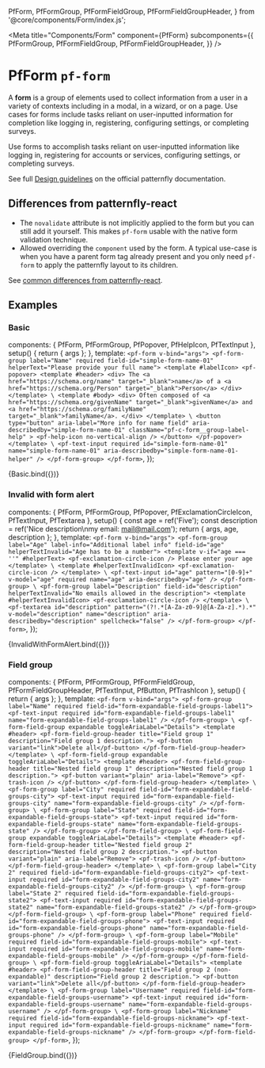 
  PfForm,
  PfFormGroup,
  PfFormFieldGroup,
  PfFormFieldGroupHeader,
} from '@core/components/Form/index.js';

<Meta title="Components/Form" component={PfForm} subcomponents={{
    PfFormGroup,
    PfFormFieldGroup,
    PfFormFieldGroupHeader,
  }} />

# PfForm `pf-form`

A **form** is a group of elements used to collect information from a user in a variety of contexts including in a modal, in a wizard, or on a page. Use cases for forms include tasks reliant on user-inputted information for completion like logging in, registering, configuring settings, or completing surveys.

Use forms to accomplish tasks reliant on user-inputted information like logging in, registering for accounts or services, configuring settings, or completing surveys.

See full [Design guidelines](https://www.patternfly.org/v4/components/form/design-guidelines) on the official patternfly documentation.

## Differences from patternfly-react
- The `novalidate` attribute is not implicitly applied to the form but you can still add it yourself. This makes `pf-form` usable with the native form validation technique.
- Allowed overriding the `component` used by the form. A typical use-case is when you have a parent form tag already present and you only need `pf-form` to apply the patternfly layout to its children.

See [common differences from patternfly-react](/story/intro--page#common-differences-from-patternfly-react).

## Examples

### Basic

  components: { PfForm, PfFormGroup, PfPopover, PfHelpIcon, PfTextInput },
  setup() {
    return { args };
  },
  template: `
    <pf-form v-bind="args">
      <pf-form-group label="Name" required field-id="simple-form-name-01" helperText="Please provide your full name">
        <template #labelIcon>
          <pf-popover>
            <template #header>
              <div>
                The <a href="https://schema.org/name" target="_blank">name</a> of a <a href="https://schema.org/Person" target="_blank">Person</a>
              </div>
            </template>
\
            <template #body>
              <div>
              Often composed of <a href="https://schema.org/givenName" target="_blank">givenName</a> and <a href="https://schema.org/familyName" target="_blank">familyName</a>.
              </div>
            </template>
\
            <button
              type="button"
              aria-label="More info for name field"
              aria-describedby="simple-form-name-01"
              className="pf-c-form__group-label-help"
            >
              <pf-help-icon no-vertical-align />
            </button>
          </pf-popover>
        </template>
\
        <pf-text-input required id="simple-form-name-01" name="simple-form-name-01" aria-describedby="simple-form-name-01-helper" />
      </pf-form-group>
    </pf-form>
  `,
});

<Canvas withSource="open">
  <Story name="Basic">
    {Basic.bind({})}
  </Story>
</Canvas>

<ArgsTable story="Basic" />

### Invalid with form alert

  components: { PfForm, PfFormGroup, PfPopover, PfExclamationCircleIcon, PfTextInput, PfTextarea },
  setup() {
    const age = ref('Five');
    const description = ref('Nice description\nmy email: mail@mail.com');
    return { args, age, description };
  },
  template: `
    <pf-form v-bind="args">
      <pf-form-group label="Age" label-info="Additional label info" field-id="age" helperTextInvalid="Age has to be a number">
        <template v-if="age === ''" #helperText>
          <pf-exclamation-circle-icon /> Please enter your age
        </template>
\
        <template #helperTextInvalidIcon>
          <pf-exclamation-circle-icon />
        </template>
\
        <pf-text-input id="age" pattern="[0-9]+" v-model="age" required name="age" aria-describedby="age" />
      </pf-form-group>
\
      <pf-form-group label="Description" field-id="description" helperTextInvalid="No emails allowed in the description">
        <template #helperTextInvalidIcon>
          <pf-exclamation-circle-icon />
        </template>
\
        <pf-textarea id="description" pattern="(?!.*[A-Za-z0-9]@[A-Za-z].*).*" v-model="description" name="description" aria-describedby="description" spellcheck="false" />
      </pf-form-group>
    </pf-form>
  `,
});

<Canvas withSource="open">
  <Story name="Invalid with form alert">
    {InvalidWithFormAlert.bind({})}
  </Story>
</Canvas>

### Field group

  components: { PfForm, PfFormGroup, PfFormFieldGroup, PfFormFieldGroupHeader, PfTextInput, PfButton, PfTrashIcon },
  setup() {
    return { args };
  },
  template: `
    <pf-form v-bind="args">
      <pf-form-group label="Name" required field-id="form-expandable-field-groups-label1">
        <pf-text-input required id="form-expandable-field-groups-label1" name="form-expandable-field-groups-label1" />
      </pf-form-group>
\
      <pf-form-field-group expandable toggleAriaLabel="Details">
        <template #header>
          <pf-form-field-group-header title="Field group 1" description="Field group 1 description.">
            <pf-button variant="link">Delete all</pf-button>
          </pf-form-field-group-header>
        </template>
\
        <pf-form-field-group expandable toggleAriaLabel="Details">
          <template #header>
            <pf-form-field-group-header title="Nested field group 1" description="Nested field group 1 description.">
              <pf-button variant="plain" aria-label="Remove">
                <pf-trash-icon />
              </pf-button>
            </pf-form-field-group-header>
          </template>
\
          <pf-form-group label="City" required field-id="form-expandable-field-groups-city">
            <pf-text-input required id="form-expandable-field-groups-city" name="form-expandable-field-groups-city" />
          </pf-form-group>
\
          <pf-form-group label="State" required field-id="form-expandable-field-groups-state">
            <pf-text-input required id="form-expandable-field-groups-state" name="form-expandable-field-groups-state" />
          </pf-form-group>
        </pf-form-field-group>
\
        <pf-form-field-group expandable toggleAriaLabel="Details">
          <template #header>
            <pf-form-field-group-header title="Nested field group 2" description="Nested field group 2 description.">
              <pf-button variant="plain" aria-label="Remove">
                <pf-trash-icon />
              </pf-button>
            </pf-form-field-group-header>
          </template>
\
          <pf-form-group label="City 2" required field-id="form-expandable-field-groups-city2">
            <pf-text-input required id="form-expandable-field-groups-city2" name="form-expandable-field-groups-city2" />
          </pf-form-group>
\
          <pf-form-group label="State 2" required field-id="form-expandable-field-groups-state2">
            <pf-text-input required id="form-expandable-field-groups-state2" name="form-expandable-field-groups-state2" />
          </pf-form-group>
        </pf-form-field-group>
\
        <pf-form-group label="Phone" required field-id="form-expandable-field-groups-phone">
          <pf-text-input required id="form-expandable-field-groups-phone" name="form-expandable-field-groups-phone" />
        </pf-form-group>
\
        <pf-form-group label="Mobile" required field-id="form-expandable-field-groups-mobile">
          <pf-text-input required id="form-expandable-field-groups-mobile" name="form-expandable-field-groups-mobile" />
        </pf-form-group>
      </pf-form-field-group>
\
      <pf-form-field-group toggleAriaLabel="Details">
        <template #header>
          <pf-form-field-group-header title="Field group 2 (non-expandable)" description="Field group 2 description.">
            <pf-button variant="link">Delete all</pf-button>
          </pf-form-field-group-header>
        </template>
\
        <pf-form-group label="Username" required field-id="form-expandable-field-groups-username">
          <pf-text-input required id="form-expandable-field-groups-username" name="form-expandable-field-groups-username" />
        </pf-form-group>
\
        <pf-form-group label="Nickname" required field-id="form-expandable-field-groups-nickname">
          <pf-text-input required id="form-expandable-field-groups-nickname" name="form-expandable-field-groups-nickname" />
        </pf-form-group>
      </pf-form-field-group>
    </pf-form>
  `,
});

<Canvas withSource="open">
  <Story name="Field group">
    {FieldGroup.bind({})}
  </Story>
</Canvas>
